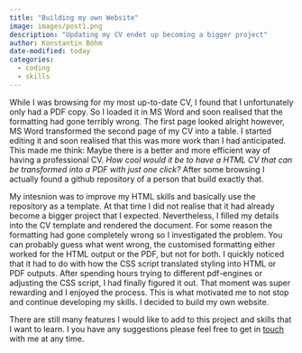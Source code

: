 ```yaml
---
title: "Building my own Website"
image: images/post1.png
description: "Updating my CV endet up becoming a bigger project"
author: Konstantin Böhm
date-modified: today
categories:
  - coding
  - skills
---
```

While I was browsing for my most up-to-date CV, I found that I unfortunately only had a PDF copy. So I loaded it in MS Word and soon realised that the formatting had gone terribly wrong. The first page looked alright however, MS Word transformed the second page of my CV into a table. I started editing it and soon realised that this was more work than I had anticipated. This made me think: Maybe there is a better and more efficient way of having a professional CV. *How cool would it be to have a HTML CV that can be transformed into a PDF with just one click?* After some browsing I actually found a github repository of a person that build exactly that.

My intesnion was to improve my HTML skills and basically use the repository as a template. At that time I did not realise that it had already become a bigger project that I expected. Nevertheless, I filled my details into the CV template and rendered the document. For some reason the formatting had gone completely wrong so I investigated the problem. You can probably guess what went wrong, the customised formatting either worked for the HTML output or the PDF, but not for both. I quickly noticed that it had to do with how the CSS script translated styling into HTML or PDF outputs. After spending hours trying to different pdf-engines or adjusting the CSS script, I had finally figured it out. That moment was super rewarding and I enjoyed the process. This is what motivated me to not stop and continue developing my skills. I decided to build my own website. 

There are still many features I would like to add to this project and skills that I want to learn. I you have any suggestions please feel free to get in [touch](mailto:koni.boehm@gmail.com) with me at any time.